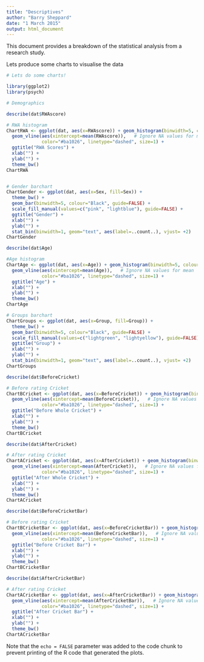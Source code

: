 ```yaml
---
title: "Descriptives"
author: "Barry Sheppard"
date: "1 March 2015"
output: html_document
---
```


This document provides a breakdown of the statistical analysis from a research study.

Lets produce some charts to visualise the data

```r

# Lets do some charts!

library(ggplot2)
library(psych)

# Demographics

describe(dat$RWAscore)

# RWA histogram
ChartRWA <- ggplot(dat, aes(x=RWAscore)) + geom_histogram(binwidth=5, colour="black", fill="lightgrey") +
  geom_vline(aes(xintercept=mean(RWAscore)),   # Ignore NA values for mean
             color="#ba1026", linetype="dashed", size=1) +
  ggtitle("RWA Scores") +
  xlab("") +
  ylab("") +
  theme_bw()
ChartRWA


# Gender barchart
ChartGender <- ggplot(dat, aes(x=Sex, fill=Sex)) + 
  theme_bw() +
  geom_bar(binwidth=5, colour="Black", guide=FALSE) +
  scale_fill_manual(values=c("pink", "lightblue"), guide=FALSE) +
  ggtitle("Gender") +
  xlab("") +
  ylab("") +
  stat_bin(binwidth=1, geom="text", aes(label=..count..), vjust= +2)
ChartGender

describe(dat$Age)

#Age histogram
ChartAge <- ggplot(dat, aes(x=Age)) + geom_histogram(binwidth=5, colour="black", fill="lightgrey") +
  geom_vline(aes(xintercept=mean(Age)),   # Ignore NA values for mean
             color="#ba1026", linetype="dashed", size=1) +
  ggtitle("Age") +
  xlab("") +
  ylab("") +
  theme_bw() 
ChartAge

# Groups barchart
ChartGroups <- ggplot(dat, aes(x=Group, fill=Group)) + 
  theme_bw() +
  geom_bar(binwidth=5, colour="Black", guide=FALSE) +
  scale_fill_manual(values=c("lightgreen", "lightyellow"), guide=FALSE) +
  ggtitle("Group") +
  xlab("") +
  ylab("") +
  stat_bin(binwidth=1, geom="text", aes(label=..count..), vjust= +2)
ChartGroups

describe(dat$BeforeCricket)

# Before rating Cricket
ChartBCricket <- ggplot(dat, aes(x=BeforeCricket)) + geom_histogram(binwidth=1, colour="black", fill="lightgrey") +
  geom_vline(aes(xintercept=mean(BeforeCricket)),   # Ignore NA values for mean
             color="#ba1026", linetype="dashed", size=1) +
  ggtitle("Before Whole Cricket") +
  xlab("") +
  ylab("") +
  theme_bw()
ChartBCricket

describe(dat$AfterCricket)

# After rating Cricket
ChartACricket <- ggplot(dat, aes(x=AfterCricket)) + geom_histogram(binwidth=1, colour="black", fill="lightgrey") +
  geom_vline(aes(xintercept=mean(AfterCricket)),   # Ignore NA values for mean
             color="#ba1026", linetype="dashed", size=1) +
  ggtitle("After Whole Cricket") +
  xlab("") +
  ylab("") +
  theme_bw()
ChartACricket

describe(dat$BeforeCricketBar)

# Before rating Cricket
ChartBCricketBar <- ggplot(dat, aes(x=BeforeCricketBar)) + geom_histogram(binwidth=1, colour="black", fill="lightgrey") +
  geom_vline(aes(xintercept=mean(BeforeCricketBar)),   # Ignore NA values for mean
             color="#ba1026", linetype="dashed", size=1) +
  ggtitle("Before Cricket Bar") +
  xlab("") +
  ylab("") +
  theme_bw()
ChartBCricketBar

describe(dat$AfterCricketBar)

# After rating Cricket
ChartACricketBar <- ggplot(dat, aes(x=AfterCricketBar)) + geom_histogram(binwidth=1, colour="black", fill="lightgrey") +
  geom_vline(aes(xintercept=mean(AfterCricketBar)),   # Ignore NA values for mean
             color="#ba1026", linetype="dashed", size=1) +
  ggtitle("After Cricket Bar") +
  xlab("") +
  ylab("") +
  theme_bw()
ChartACricketBar

```


Note that the `echo = FALSE` parameter was added to the code chunk to prevent printing of the R code that generated the plots.
